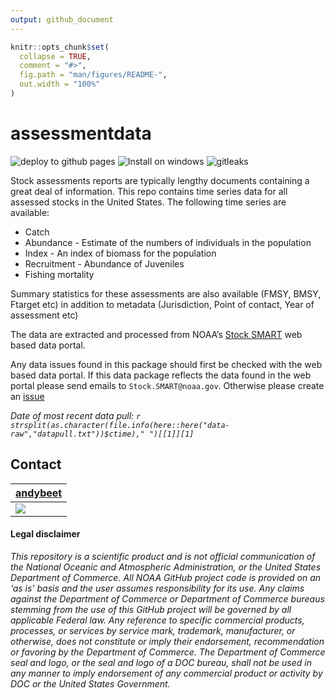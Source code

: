 ```yaml
---
output: github_document
---
```


<!-- README.md is generated from README.Rmd. Please edit that file -->

```r
knitr::opts_chunk$set(
  collapse = TRUE,
  comment = "#>",
  fig.path = "man/figures/README-",
  out.width = "100%"
)
```

# assessmentdata

<!-- badges: start -->
![deploy to github pages](https://github.com/NOAA-EDAB/assessmentdata/workflows/deploy%20to%20github%20pages/badge.svg)
![Install on windows](https://github.com/NOAA-EDAB/assessmentdata/workflows/Install%20on%20windows/badge.svg)
![gitleaks](https://github.com/NOAA-EDAB/assessmentdata/workflows/gitleaks/badge.svg)
<!-- badges: end -->

Stock assessments reports are typically lengthy documents containing a great deal of information. This repo contains time series data for all assessed stocks in the United States. The following time series are available:

* Catch
* Abundance - Estimate of the numbers of individuals in the population
* Index - An index of biomass for the population
* Recruitment - Abundance of Juveniles
* Fishing mortality

Summary statistics for these assessments are also available (FMSY, BMSY, Ftarget etc) in addition to metadata (Jurisdiction, Point of contact, Year of assessment etc)

The data are extracted and processed from NOAA's [Stock SMART](https://www.st.nmfs.noaa.gov/stocksmart?app=homepage) web based data portal.  

Any data issues found in this package should first be checked with the web based data portal. If this data package reflects the data found in the web portal please send emails to `Stock.SMART@noaa.gov`. Otherwise please create an [issue](https://github.com/NOAA-EDAB/assessmentdata/issues)


*Date of most recent data pull: `r strsplit(as.character(file.info(here::here("data-raw","datapull.txt"))$ctime)," ")[[1]][1]`*

## Contact

| [andybeet](https://github.com/andybeet)        
| ----------------------------------------------------------------------------------------------- 
| [![](https://avatars1.githubusercontent.com/u/22455149?s=100&v=4)](https://github.com/andybeet) | 



#### Legal disclaimer

*This repository is a scientific product and is not official
communication of the National Oceanic and Atmospheric Administration, or
the United States Department of Commerce. All NOAA GitHub project code
is provided on an ‘as is’ basis and the user assumes responsibility for
its use. Any claims against the Department of Commerce or Department of
Commerce bureaus stemming from the use of this GitHub project will be
governed by all applicable Federal law. Any reference to specific
commercial products, processes, or services by service mark, trademark,
manufacturer, or otherwise, does not constitute or imply their
endorsement, recommendation or favoring by the Department of Commerce.
The Department of Commerce seal and logo, or the seal and logo of a DOC
bureau, shall not be used in any manner to imply endorsement of any
commercial product or activity by DOC or the United States Government.*

